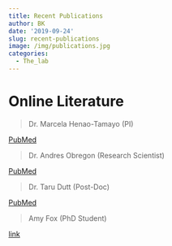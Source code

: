 ```yaml
---
title: Recent Publications
author: BK
date: '2019-09-24'
slug: recent-publications
image: /img/publications.jpg
categories:
  - The_lab
---
```

# Online Literature   
  
>Dr. Marcela Henao-Tamayo (PI)  
  
[PubMed](https://www.ncbi.nlm.nih.gov/pubmed/?term=Henao-Tamayo%20M%5BAuthor%5D&cauthor=true&cauthor_uid=22873951)  
  
>Dr. Andres Obregon (Research Scientist)  
  
[PubMed](https://www.ncbi.nlm.nih.gov/pubmed/?term=Obregon-Henao+A%5BAuthor%5D)  
  
>Dr. Taru Dutt (Post-Doc)  
  
[PubMed](https://www.ncbi.nlm.nih.gov/pubmed/?term=Dutt%20T%5BAuthor%5D)  
  
>Amy Fox (PhD Student)  
  
[link]()
